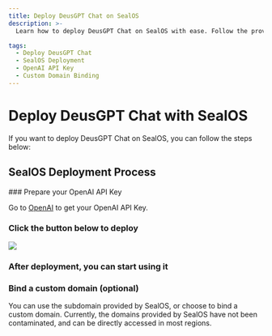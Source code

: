 ```yaml
---
title: Deploy DeusGPT Chat on SealOS
description: >-
  Learn how to deploy DeusGPT Chat on SealOS with ease. Follow the provided steps to set up DeusGPT Chat and start using it efficiently.

tags:
  - Deploy DeusGPT Chat
  - SealOS Deployment
  - OpenAI API Key
  - Custom Domain Binding
---
```


# Deploy DeusGPT Chat with SealOS

If you want to deploy DeusGPT Chat on SealOS, you can follow the steps below:

## SealOS Deployment Process

<Steps>
  ### Prepare your OpenAI API Key

Go to [OpenAI](https://platform.openai.com/account/api-keys) to get your OpenAI API Key.

### Click the button below to deploy

[![][deploy-button-image]][deploy-link]

### After deployment, you can start using it

### Bind a custom domain (optional)

You can use the subdomain provided by SealOS, or choose to bind a custom domain. Currently, the domains provided by SealOS have not been contaminated, and can be directly accessed in most regions.

</Steps>

[deploy-button-image]: https://raw.githubusercontent.com/labring-actions/templates/main/Deploy-on-Sealos.svg
[deploy-link]: https://cloud.sealos.io/?openapp=system-template%3FtemplateName%3Dlobe-chat
